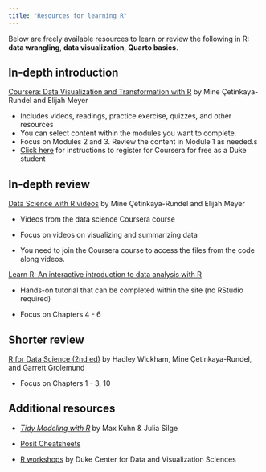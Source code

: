 ```yaml
---
title: "Resources for learning R"
---
```


Below are freely available resources to learn or review the following in R: **data wrangling**, **data visualization**, **Quarto basics**.

## **In-depth introduction**

[Coursera: Data Visualization and Transformation with R](https://www.coursera.org/programs/duke-university-on-coursera-obsio/learn/data-visualization-transformation-r?authProvider=duke) by Mine Çetinkaya-Rundel and Elijah Meyer

-   Includes videos, readings, practice exercise, quizzes, and other resources
-   You can select content within the modules you want to complete.
-   Focus on Modules 2 and 3. Review the content in Module 1 as needed.s
-   [Click here](https://docs.google.com/document/d/1csywQxZTAnCwwvt_l6BR-qfb49SL8CPnnivY7OAgBxc/edit#heading=h.6m3xi2f2t1ph) for instructions to register for Coursera for free as a Duke student

## **In-depth review**

[Data Science with R videos](Mine Çetinkaya-Rundel and Elijah Meyer) by Mine Çetinkaya-Rundel and Elijah Meyer

-   Videos from the data science Coursera course

-   Focus on videos on visualizing and summarizing data

-   You need to join the Coursera course to access the files from the code along videos.

[Learn R: An interactive introduction to data analysis with R](https://learnr.numbat.space/)

-   Hands-on tutorial that can be completed within the site (no RStudio required)

-   Focus on Chapters 4 - 6

## Shorter review

[R for Data Science (2nd ed)](https://r4ds.hadley.nz/) by Hadley Wickham, Mine Çetinkaya-Rundel, and Garrett Grolemund

-   Focus on Chapters 1 - 3, 10

## Additional resources

-   [*Tidy Modeling with R*](https://tmwr.org) by Max Kuhn & Julia Silge

-   [Posit Cheatsheets](https://posit.co/resources/cheatsheets/)

-   [R workshops](https://library.duke.edu/data/workshops) by Duke Center for Data and Visualization Sciences
